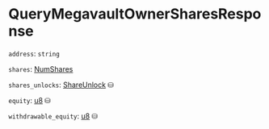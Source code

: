 # QueryMegavaultOwnerSharesResponse

`address`: `string`

`shares`: [NumShares]

`shares_unlocks`: [ShareUnlock] ⛁

`equity`: [u8] ⛁

`withdrawable_equity`: [u8] ⛁

[NumShares]: /types/num_shares
[ShareUnlock]: /types/share_unlock
[u8]: /types/u8